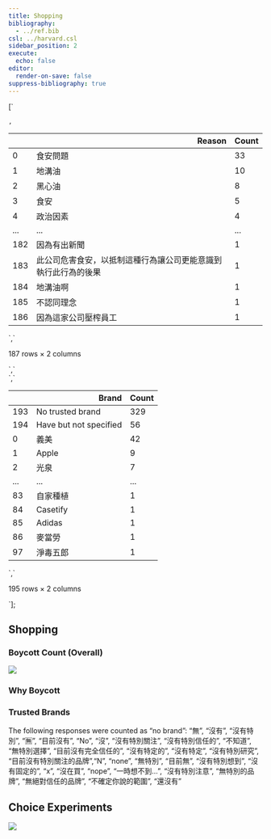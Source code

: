```yaml
---
title: Shopping
bibliography:
  - ../ref.bib
csl: ../harvard.csl
sidebar_position: 2
execute:
  echo: false
editor:
  render-on-save: false
suppress-bibliography: true
---
```





[`<div>
<style scoped>
    .dataframe tbody tr th:only-of-type {
        vertical-align: middle;
    }
    .dataframe tbody tr th {
        vertical-align: top;
    }
    .dataframe thead th {
        text-align: right;
    }
</style>
`,`
<table class="dataframe" data-quarto-postprocess="true" data-border="1">
<thead>
<tr class="header" style="text-align: right;">
<th data-quarto-table-cell-role="th"></th>
<th data-quarto-table-cell-role="th">Reason</th>
<th data-quarto-table-cell-role="th">Count</th>
</tr>
</thead>
<tbody>
<tr class="odd">
<td data-quarto-table-cell-role="th">0</td>
<td>食安問題</td>
<td>33</td>
</tr>
<tr class="even">
<td data-quarto-table-cell-role="th">1</td>
<td>地溝油</td>
<td>10</td>
</tr>
<tr class="odd">
<td data-quarto-table-cell-role="th">2</td>
<td>黑心油</td>
<td>8</td>
</tr>
<tr class="even">
<td data-quarto-table-cell-role="th">3</td>
<td>食安</td>
<td>5</td>
</tr>
<tr class="odd">
<td data-quarto-table-cell-role="th">4</td>
<td>政治因素</td>
<td>4</td>
</tr>
<tr class="even">
<td data-quarto-table-cell-role="th">...</td>
<td>...</td>
<td>...</td>
</tr>
<tr class="odd">
<td data-quarto-table-cell-role="th">182</td>
<td>因為有出新聞</td>
<td>1</td>
</tr>
<tr class="even">
<td data-quarto-table-cell-role="th">183</td>
<td>此公司危害食安，以抵制這種行為讓公司更能意識到執行此行為的後果</td>
<td>1</td>
</tr>
<tr class="odd">
<td data-quarto-table-cell-role="th">184</td>
<td>地溝油啊</td>
<td>1</td>
</tr>
<tr class="even">
<td data-quarto-table-cell-role="th">185</td>
<td>不認同理念</td>
<td>1</td>
</tr>
<tr class="odd">
<td data-quarto-table-cell-role="th">186</td>
<td>因為這家公司壓榨員工</td>
<td>1</td>
</tr>
</tbody>
</table>
`,`
<p>187 rows × 2 columns</p>
</div>`,`<div>
<style scoped>
    .dataframe tbody tr th:only-of-type {
        vertical-align: middle;
    }
    .dataframe tbody tr th {
        vertical-align: top;
    }
    .dataframe thead th {
        text-align: right;
    }
</style>
`,`
<table class="dataframe" data-quarto-postprocess="true" data-border="1">
<thead>
<tr class="header" style="text-align: right;">
<th data-quarto-table-cell-role="th"></th>
<th data-quarto-table-cell-role="th">Brand</th>
<th data-quarto-table-cell-role="th">Count</th>
</tr>
</thead>
<tbody>
<tr class="odd">
<td data-quarto-table-cell-role="th">193</td>
<td>No trusted brand</td>
<td>329</td>
</tr>
<tr class="even">
<td data-quarto-table-cell-role="th">194</td>
<td>Have but not specified</td>
<td>56</td>
</tr>
<tr class="odd">
<td data-quarto-table-cell-role="th">0</td>
<td>義美</td>
<td>42</td>
</tr>
<tr class="even">
<td data-quarto-table-cell-role="th">1</td>
<td>Apple</td>
<td>9</td>
</tr>
<tr class="odd">
<td data-quarto-table-cell-role="th">2</td>
<td>光泉</td>
<td>7</td>
</tr>
<tr class="even">
<td data-quarto-table-cell-role="th">...</td>
<td>...</td>
<td>...</td>
</tr>
<tr class="odd">
<td data-quarto-table-cell-role="th">83</td>
<td>自家種植</td>
<td>1</td>
</tr>
<tr class="even">
<td data-quarto-table-cell-role="th">84</td>
<td>Casetify</td>
<td>1</td>
</tr>
<tr class="odd">
<td data-quarto-table-cell-role="th">85</td>
<td>Adidas</td>
<td>1</td>
</tr>
<tr class="even">
<td data-quarto-table-cell-role="th">86</td>
<td>麥當勞</td>
<td>1</td>
</tr>
<tr class="odd">
<td data-quarto-table-cell-role="th">97</td>
<td>淨毒五郎</td>
<td>1</td>
</tr>
</tbody>
</table>
`,`
<p>195 rows × 2 columns</p>
</div>`];

## Shopping

### Boycott Count (Overall)

![](shopping_files/figure-markdown_strict/cell-3-output-1.png)

### Why Boycott

<div dangerouslySetInnerHTML={{ __html: quartoRawHtml[0] }} />

<div dangerouslySetInnerHTML={{ __html: quartoRawHtml[1] }} />

<div dangerouslySetInnerHTML={{ __html: quartoRawHtml[2] }} />

### Trusted Brands

<div dangerouslySetInnerHTML={{ __html: quartoRawHtml[3] }} />

<div dangerouslySetInnerHTML={{ __html: quartoRawHtml[4] }} />

<div dangerouslySetInnerHTML={{ __html: quartoRawHtml[5] }} />

The following responses were counted as “no brand”: “無”, “沒有”,
“沒有特別”, “🈚️”, “目前沒有”, “No”, “沒”, “沒有特別關注”,
“沒有特別信任的”, “不知道”, “無特別選擇”, “目前沒有完全信任的”,
“沒有特定的”, “沒有特定”, “沒有特別研究”, “目前沒有特別關注的品牌”,“N”,
“none”, “無特別”, “目前無”, “沒有特別想到”, “沒有固定的”, “x”, “沒在買”,
“nope”, “一時想不到…”, “沒有特別注意”, “無特別的品牌”,
“無絕對信任的品牌”, “不確定你說的範圍”, “還沒有”

## Choice Experiments

![](shopping_files/figure-markdown_strict/cell-6-output-1.png)
